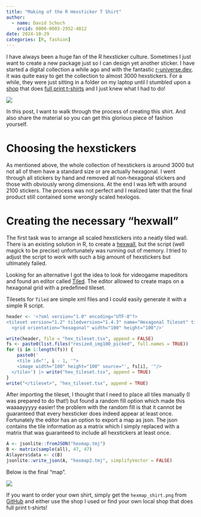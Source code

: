 ```yaml
---
title: "Making of the R Hexsticker T Shirt"
author:
  - name: David Schoch
    orcid: 0000-0003-2952-4812
date: 2024-10-29
categories: [R, fashion]
---
```


I have always been a huge fan of the R hexsticker culture. Sometimes I just want to
create a new package just so I can design yet another sticker. I have started a digital collection
a while ago and with the fantastic [r-universe.dev](https://r-universe.dev), it was quite easy to 
get the collection to almost 3000 hexstickers. For a while, they were just sitting in a folder on my laptop until 
I stumbled upon a [shop](https://www.printful.com/) that does [full print t-shirts](https://www.printful.com/dashboard/custom/mens/all-over-shirts) and I just knew what I had to do!


![](tshirt1.jpg){fig-align="center"}

In this post, I want to walk through the process of creating this shirt. And also share the material so you can 
get this glorious piece of fashion yourself.

# Choosing the hexstickers

As mentioned above, the whole collection of hexstickers is around 3000 but not all of them have a standard size or are
actually hexagonal. I went through all stickers by hand and removed all non-hexagonal stickers and those with obviously wrong dimensions.
At the end I was left with around 2100 stickers. The process was not perfect and I realized later that the final product still contained
some wrongly scaled hexlogos.  

# Creating the necessary "hexwall"

The first task was to arrange all scaled hexstickers into a neatly tiled wall. There is an existing solution in 
R, to create a [hexwall](https://mitchelloharawild.com/blog/hexwall/), but the script (well magick to be precise) unfortunately
was running out of memory. I tried to adjust the script to work with such a big amount of hexstickers but ultimately failed.

Looking for an alternative I got the idea to look for videogame mapeditors and found an editor called [Tiled](https://www.mapeditor.org/). The editor allowed to create maps on a hexagonal grid with a predefined tileset.  

Tilesets for `Tiled` are simple xml files and I could easily generate it with a simple R script.

```r
header <- '<?xml version="1.0" encoding="UTF-8"?>
<tileset version="1.2" tiledversion="1.4.3" name="Hexagonal Tileset" tilewidth="100" tileheight="100" tilecount="2148" columns="0">
  <grid orientation="hexagonal" width="100" height="100"/>'

write(header, file = "hex_tileset.tsx", append = FALSE)
fs <- paste0(list.files("resized_img100_picked", full.names = TRUE))
for (i in 1:length(fs)) {
    paste0('
    <tile id="', i - 1, '">
    <image width="100" height="100" source="', fs[i], '"/>
  </tile>') |> write("hex_tileset.tsx", append = TRUE)
}
write("</tileset>", "hex_tileset.tsx", append = TRUE)

```

After importing the tileset, I thought that I need to place all tiles manually (I was prepared to do that!) but found a random fill option which made this waaaayyyyy easier! the problem with the random fill is that it cannot be guaranteed that every hexsticker does indeed appear at least once. Fortunately the editor has an option to export a map as json. The json contains the tile information as a matrix which I simply replaced with a matrix that was guaranteed to include all hexstickers at least once. 

```r
A <- jsonlite::fromJSON("hexmap.tmj")
B <- matrix(sample(all), 47, 47)
A$layers$data <- c(B)
jsonlite::write_json(A, "hexmap2.tmj", simplifyVector = FALSE)
```

Below is the final "map".

![](hexmap_small.png){fig-align="center"}


If you want to order your own shirt, simply get the `hexmap_shirt.png` from [GitHub](https://github.com/schochastics/hexshirt) and either use the shop I used or find your own local shop that does full print t-shirts! 